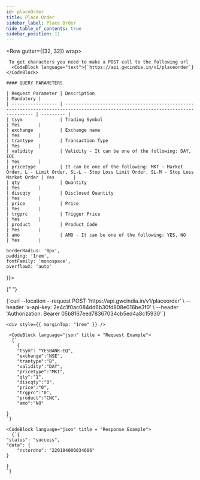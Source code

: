 ```yaml
---
id: placeOrder
title: Place Order
sidebar_label: Place Order
hide_table_of_contents: true
sidebar_position: 11
---
```



<Row gutter={[32, 32]} wrap>
  <Col xs={24} md={12}>
    
     To get characters you need to make a POST call to the following url 
      <CodeBlock language="text">{`https://api.gwcindia.in/v1/placeorder`}</CodeBlock>

    #### QUERY PARAMETERS

    | Request Parameter | Description                                                                                                                      | Mandatory |
    | ----------------- | -------------------------------------------------------------------------------------------------------------------------------- | --------- |
    | tsym              | Trading Symbol                                                                                                                   | Yes       |
    | exchange          | Exchange name                                                                                                                    | Yes       |
    | trantype          | Transaction Type                                                                                                                 | Yes       |
    | validity          | Validity - It can be one of the following: DAY, IOC                                                                              | Yes       |
    | pricetype         | It can be one of the following: MKT - Market Order, L - Limit Order, SL-L - Stop Loss Limit Order, SL-M - Stop Loss Market Order | Yes       |
    | qty               | Quantity                                                                                                                         | Yes       |
    | discqty           | Disclosed Quantity                                                                                                               | Yes       |
    | price             | Price                                                                                                                            | Yes       |
    | trgprc            | Trigger Price                                                                                                                    | Yes       |
    | product           | Product Code                                                                                                                     | Yes       |
    | amo               | AMO - It can be one of the following: YES, NO                                                                                    | Yes       |

  </Col>

  <Col xs={24} md={12} lg = {12} style={{
  
    borderRadius: '8px',
    padding: '1rem',
    fontFamily: 'monospace',
    overflowX: 'auto'
  }}>

{" "}

<CodeBlock language="bash" title="curl / cURL">
  {`curl --location --request POST 'https://api.gwcindia.in/v1/placeorder' \
--header 'x-api-key: 2e4c1f0ac084dd6b30fd808e016be3f0' \
--header 'Authorization: Bearer 05b8167eed78367034cb5ed4a8c15930'`}
</CodeBlock>

    <div style={{ marginTop: "1rem" }} />

     <CodeBlock language="json" title = "Request Example">
      {`
        {
        "tsym": "YESBANK-EQ",
        "exchange":"NSE",
        "trantype":"B",
        "validity":"DAY",
        "pricetype":"MKT",
        "qty":"1",
        "discqty":"0",
        "price":"0",
        "trgprc":"0",
        "product":"CNC",
        "amo":"NO"

    }
    `}

</CodeBlock>

    <CodeBlock language="json" title = "Response Example">
      {`{
    "status": "success",
    "data": {
        "nstordno": "220104000034606"
    }

    }
    `}

</CodeBlock>

  </Col>
</Row>
